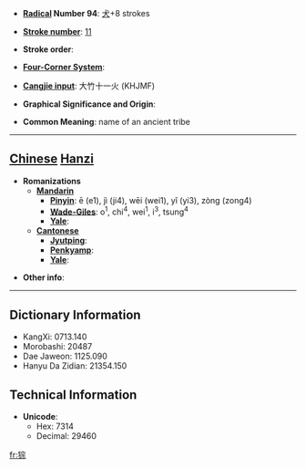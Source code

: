 * '''[[Wiktionary:Chinese radical index| Radical]] Number 94''': [[Wiktionary:Chinese radical index 犬|犬]]+8 strokes

* '''[[Wiktionary:Chinese total strokes index|Stroke number]]''': [[Wiktionary:Chinese total strokes index 11|11]]

* '''Stroke order''': 

* '''[[Wiktionary:Chinese four corner index|Four-Corner System]]''': 

* '''[[Wiktionary:Chinese Cangjie index|Cangjie input]]''': 大竹十一火 (KHJMF)

* '''Graphical Significance and Origin''': 

* '''Common Meaning''': name of an ancient tribe

----

== [[Chinese]] [[Hanzi]] ==

* '''Romanizations'''
** '''[[Mandarin]]'''
*** '''[[Pinyin]]''': ē (e1), jì (ji4), wēi (wei1), yǐ (yi3), zòng (zong4)
*** '''[[Wade-Giles]]''': o<sup>1</sup>, chi<sup>4</sup>, wei<sup>1</sup>, i<sup>3</sup>, tsung<sup>4</sup>
*** '''[[Yale]]''': 
** '''[[Cantonese]]'''
*** '''[[Jyutping]]''':
*** '''[[Penkyamp]]''': 
*** '''[[Yale]]''': 

* '''Other info''': 

----

== Dictionary Information ==

* KangXi: 0713.140
* Morobashi: 20487
* Dae Jaweon: 1125.090
* Hanyu Da Zidian: 21354.150

== Technical Information ==

* '''Unicode''':
** Hex: 7314
** Decimal: 29460

[[fr:猔]]